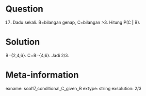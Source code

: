 Question
========
(17) Dadu sekali. B=bilangan genap, C=bilangan >3. Hitung P(C | B).

Solution
========
B={2,4,6}. C∩B={4,6}. Jadi 2/3.

Meta-information
================
exname: soal17_conditional_C_given_B
extype: string
exsolution: 2/3
